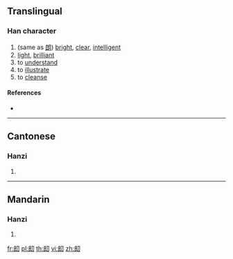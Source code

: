 {{character info/new}}
==Translingual==

===Han character===
{{Han char|rn=18|rad=刀|as=07|sn=9|four=|canj=IISH,IVSH|ids=⿰良刀}}

# (same as [[朗]]) [[bright]], [[clear]], [[intelligent]]
# [[light]], [[brilliant]]
# to [[understand]]
# to [[illustrate]]
# to [[cleanse]]

====References====
* {{Han ref|kx=0140.290|hdz=10338.150|uh=34EA|ud=13546}}

----

==Cantonese==

===Hanzi===
{{yue-hanzi|jyut=[[long5]]|y=long5}}

# {{defn|lang=yue|sort=刀07}}

----

==Mandarin==

===Hanzi===
{{cmn-hanzi|pin=[[lǎng]] ([[lang3]])|wg=lang<sup>3</sup>}}

# {{defn|lang=cmn|sort=刀07}}

[[fr:㓪]]
[[pl:㓪]]
[[th:㓪]]
[[vi:㓪]]
[[zh:㓪]]
